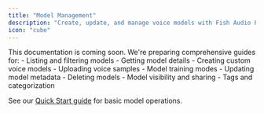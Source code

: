 ```yaml
---
title: "Model Management"
description: "Create, update, and manage voice models with Fish Audio Python SDK"
icon: "cube"
---
```


<Note>
This documentation is coming soon. We're preparing comprehensive guides for:
- Listing and filtering models
- Getting model details
- Creating custom voice models
- Uploading voice samples
- Model training modes
- Updating model metadata
- Deleting models
- Model visibility and sharing
- Tags and categorization
</Note>

See our [Quick Start guide](/developer-platform/sdks/python/quickstart#list-available-voices) for basic model operations.